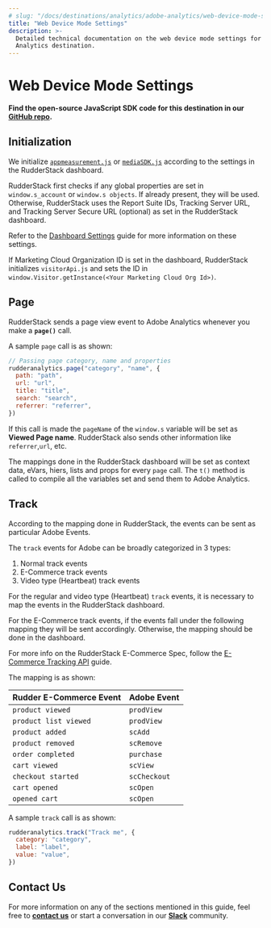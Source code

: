 ```yaml
---
# slug: "/docs/destinations/analytics/adobe-analytics/web-device-mode-settings"
title: "Web Device Mode Settings"
description: >-
  Detailed technical documentation on the web device mode settings for Adobe
  Analytics destination.
---
```


# Web Device Mode Settings

<div class="successBlock">

**Find the open-source JavaScript SDK code for this destination in our <a href="https://github.com/rudderlabs/rudder-sdk-js/tree/adobe-analytics-dest-prod-staging/integrations/AdobeAnalytics">GitHub repo</a>.**
</div>

## Initialization

We initialize [`appmeasurement.js`](https://cdn.rudderlabs.com/adobe-analytics-js/adobe-analytics-js.js) or [`mediaSDK.js`](https://cdn.rudderlabs.com/adobe-analytics-js/adobe-analytics-js-heartbeat.js) according to the settings in the RudderStack dashboard.

RudderStack first checks if any global properties are set in `window.s_account` or `window.s objects`. If already present, they will be used. Otherwise, RudderStack uses the Report Suite IDs, Tracking Server URL, and Tracking Server Secure URL \(optional\) as set in the RudderStack dashboard.

<div class="infoBlock">

Refer to the <a href="https://rudderstack.com/docs/destinations/analytics/adobe-analytics/setting-up-adobe-analytics-in-rudderstack/">Dashboard Settings</a> guide for more information on these settings.
</div>

If Marketing Cloud Organization ID is set in the dashboard, RudderStack initializes `visitorApi.js` and sets the ID in `window.Visitor.getInstance(<Your Marketing Cloud Org Id>)`.

## Page

RudderStack sends a page view event to Adobe Analytics whenever you make a **`page()`** call.

A sample `page` call is as shown:

```javascript
// Passing page category, name and properties
rudderanalytics.page("category", "name", {
  path: "path",
  url: "url",
  title: "title",
  search: "search",
  referrer: "referrer",
})
```

If this call is made the `pageName` of the `window.s` variable will be set as **Viewed Page name**. RudderStack also sends other information like `referrer`,`url`, etc.

<div class="infoBlock">

The mappings done in the RudderStack dashboard will be set as context data, eVars, hiers, lists and props for every <code class="inline-code">page</code> call. The <code class="inline-code">t()</code> method is called to compile all the variables set and send them to Adobe Analytics.
</div>

## Track

According to the mapping done in RudderStack, the events can be sent as particular Adobe Events.

The `track` events for Adobe can be broadly categorized in 3 types:

1. Normal track events
2. E-Commerce track events
3. Video type \(Heartbeat\) track events

<div class="infoBlock">

For the regular and video type (Heartbeat) <code class="inline-code">track</code> events, it is necessary to map the events in the RudderStack dashboard.
</div>

For the E-Commerce track events, if the events fall under the following mapping they will be sent accordingly. Otherwise, the mapping should be done in the dashboard.

<div class="infoBlock">

For more info on the RudderStack E-Commerce Spec, follow the <a href="https://rudderstack.com/docs/rudderstack-api/api-specification/rudderstack-ecommerce-events-specification/">E-Commerce Tracking API</a> guide.
</div>

The mapping is as shown:

| Rudder E-Commerce Event | Adobe Event  |
| :---------------------- | :----------- |
| `product viewed`        | `prodView`   |
| `product list viewed`   | `prodView`   |
| `product added`         | `scAdd`      |
| `product removed`       | `scRemove`   |
| `order completed`       | `purchase`   |
| `cart viewed`           | `scView`     |
| `checkout started`      | `scCheckout` |
| `cart opened`           | `scOpen`     |
| `opened cart`           | `scOpen`     |

A sample `track` call is as shown:

```javascript
rudderanalytics.track("Track me", {
  category: "category",
  label: "label",
  value: "value",
})
```

## Contact Us

For more information on any of the sections mentioned in this guide, feel free to [**contact us**](mailto:%20docs@rudderstack.com) or start a conversation in our [**Slack**](https://rudderstack.com/join-rudderstack-slack-community) community.
